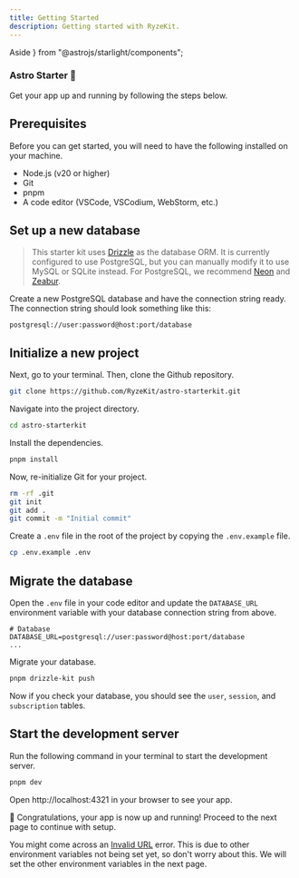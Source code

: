 ```yaml
---
title: Getting Started
description: Getting started with RyzeKit.
---
```


  Aside
} from "@astrojs/starlight/components";

### Astro Starter 🚀

Get your app up and running by following the steps below.

## Prerequisites

Before you can get started, you will need to have the following installed on your machine.

- Node.js (v20 or higher)
- Git
- pnpm
- A code editor (VSCode, VSCodium, WebStorm, etc.)

## Set up a new database

> This starter kit uses [Drizzle](https://orm.drizzle.team/) as the database ORM. It is currently configured to use PostgreSQL, but you can manually modify it to use MySQL or SQLite instead. For PostgreSQL, we recommend [Neon](https://neon.tech/) and [Zeabur](https://zeabur.com/templates/B20CX0).

Create a new PostgreSQL database and have the connection string ready. The connection string should look something like this:

```env copy
postgresql://user:password@host:port/database
```

## Initialize a new project

Next, go to your terminal. Then, clone the Github repository.

```sh copy
git clone https://github.com/RyzeKit/astro-starterkit.git
```

Navigate into the project directory.

```sh copy
cd astro-starterkit
```

Install the dependencies.

```sh copy
pnpm install
```

Now, re-initialize Git for your project.

```sh copy
rm -rf .git
git init
git add .
git commit -m "Initial commit"
```

Create a `.env` file in the root of the project by copying the `.env.example` file.

```sh copy
cp .env.example .env
```

## Migrate the database

Open the `.env` file in your code editor and update the `DATABASE_URL` environment variable with your database connection string from above.

```env filename=".env" {2} copy
# Database
DATABASE_URL=postgresql://user:password@host:port/database
...
```

Migrate your database.

```sh copy
pnpm drizzle-kit push
```

Now if you check your database, you should see the `user`, `session`, and `subscription` tables.

## Start the development server

Run the following command in your terminal to start the development server.

```sh copy
pnpm dev
```

Open http://localhost:4321 in your browser to see your app.

🚀 Congratulations, your app is now up and running! Proceed to the next page to continue with setup.

<Aside>
You might come across an <u>Invalid URL</u> error. This is due to other environment variables not being set yet, so don't worry about this. We will set the other environment variables in the next page.
</Aside>
